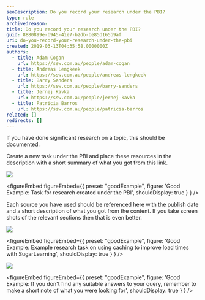 ```yaml
---
seoDescription: Do you record your research under the PBI?
type: rule
archivedreason:
title: Do you record your research under the PBI?
guid: 8880899e-b945-41e7-b2db-be85d165b9af
uri: do-you-record-your-research-under-the-pbi
created: 2019-03-13T04:35:58.0000000Z
authors:
  - title: Adam Cogan
    url: https://ssw.com.au/people/adam-cogan
  - title: Andreas Lengkeek
    url: https://ssw.com.au/people/andreas-lengkeek
  - title: Barry Sanders
    url: https://ssw.com.au/people/barry-sanders
  - title: Jernej Kavka
    url: https://ssw.com.au/people/jernej-kavka
  - title: Patricia Barros
    url: https://ssw.com.au/people/patricia-barros
related: []
redirects: []
---
```


If you have done significant research on a topic, this should be documented.

Create a new task under the PBI and place these resources in the description with a short summary of what you got from this link.

![](research-task-under-pbi.png)

<figureEmbed figureEmbed={{
  preset: "goodExample",
  figure: 'Good Example: Task for research created under the PBI',
  shouldDisplay: true
} } />

Each source you have used should be referenced here with the publish date and a short description of what you got from the content. If you take screen shots of the relevant sections then that is even better.

![](sample-email-research.png)

<figureEmbed figureEmbed={{
  preset: "goodExample",
  figure: 'Good Example: Example research task on using caching to improve load times with SugarLearning',
  shouldDisplay: true
} } />


![](show-no-research-found-2.png)

<figureEmbed figureEmbed={{
  preset: "goodExample",
  figure: 'Good Example: If you don\'t find any suitable answers to your query, remember to make a short note of what you were looking for',
  shouldDisplay: true
} } />
